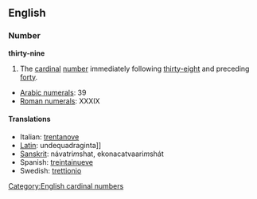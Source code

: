 == English ==
=== Number ===
'''thirty-nine'''

#The [[cardinal]] [[number]] immediately following [[thirty-eight]] and preceding [[forty]].

*[[w:Arabic Numerals|Arabic numerals]]: 39
*[[w:Roman numerals|Roman numerals]]: XXXIX
 
====Translations====
*Italian: [[trentanove]]
*[[Latin]]: undequadraginta]]
*[[Sanskrit]]: návatri''m''shat, ekonacatvaari''m''shát
*Spanish: [[treintainueve]]
*Swedish: [[trettionio]]

[[Category:English cardinal numbers]]